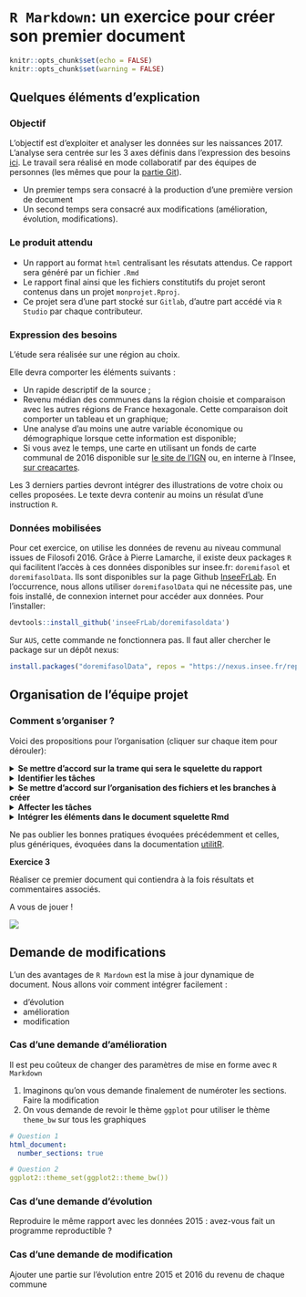 # `R Markdown`: un exercice pour créer son premier document {#rmdexo}

```r
knitr::opts_chunk$set(echo = FALSE)
knitr::opts_chunk$set(warning = FALSE)
```

## Quelques éléments d'explication

### Objectif

L'objectif est d'exploiter et analyser les données sur les naissances 2017.
L'analyse sera centrée sur les 3 axes définis dans
l'expression des besoins [ici](#besoins).
Le travail sera réalisé en mode collaboratif par des équipes de personnes 
(les mêmes que pour la [partie Git](#git)).

* Un premier temps sera consacré à la production d'une première version de document
* Un second temps sera consacré aux modifications  (amélioration, évolution, modifications).


### Le produit attendu

* Un rapport au format `html` centralisant les résutats attendus. Ce rapport sera généré par un fichier `.Rmd`
* Le rapport final ainsi que les fichiers constitutifs du projet seront contenus dans un projet `monprojet.Rproj`. 
* Ce projet sera d'une part stocké sur `Gitlab`, d'autre part accédé via `R Studio` par chaque contributeur. 


### Expression des besoins {#besoins}

L'étude sera réalisée sur une région au choix.

Elle devra comporter les éléments suivants : 

* Un rapide descriptif de la source ;
* Revenu médian des communes dans la région choisie et comparaison avec les autres régions de France hexagonale.
Cette comparaison doit comporter un tableau et un graphique;
* Une analyse d'au moins une autre variable économique ou démographique lorsque cette information est disponible;
* Si vous avez le temps, une carte en utilisant un fonds de carte communal de 2016 disponible sur [le site de l'IGN](https://geoservices.ign.fr/documentation/diffusion/telechargement-donnees-libres.html#les-bases-de-donn%C3%A9es-au-format-vectoriel) ou, en interne à l'Insee, [sur creacartes](https://creacartes.insee.fr/accueil).


Les 3 derniers parties devront intégrer des illustrations de votre choix ou celles proposées. 
Le texte devra contenir au moins un résulat d'une instruction `R`.


### Données mobilisées

Pour cet exercice, on utilise les données de revenu au niveau communal issues
de Filosofi 2016. Grâce à Pierre Lamarche, il existe deux packages `R` qui 
facilitent l'accès à ces données disponibles sur insee.fr: `doremifasol` et
`doremifasolData`. Ils sont disponibles sur la page Github
[InseeFrLab](https://github.com/InseeFrLab). En l'occurrence, nous allons
utiliser `doremifasolData` qui ne nécessite pas, une fois installé, de connexion
internet pour accéder aux données. Pour l'installer:

```r
devtools::install_github('inseeFrLab/doremifasoldata')
```


::: {.conseil data-latex=""}
Sur  `AUS`, cette commande ne fonctionnera pas. Il faut aller chercher le
package sur un dépôt nexus: 

```r
install.packages("doremifasolData", repos = "https://nexus.insee.fr/repository/r-local")
```
:::


## Organisation de l'équipe projet


###  Comment s'organiser ? {-}

Voici des propositions pour l'organisation (cliquer sur chaque item pour
dérouler):


<details>
  <summary>**Se mettre d'accord sur la trame qui sera le squelette du rapport**</summary>
1. Champs et définitions : quelle région, quelle(s) variable(s), etc.
2. Quelle information représenter ?
    * quelles statistiques ?
    * quel tableau ?
    * quelle visualisation ?
3. Comment présenter l'information ?
</details> 

<details>
<summary>**Identifier les tâches**</summary>
* Créer le projet 
* Initier le document Rmardown avec le squelette  de la trame de travail
* récupérer et vérifier les données &#8594 *coeur de l'instruction R dans un chunk ou dans un script R ?*
* quels packages choisir ?
* préparer les données &#8594 *même question *
* construire les statistiques &#8594 *même question *
* peut-on modulariser ?
* Lors de cette étape penser :
    + reproductibilité.
    + quelles instructions externaliser du fichier Rmd ?`
</details> 

<details>
  <summary>**Se mettre d'accord sur l'organisation des fichiers et les branches à créer**</summary>
    * Un exemple d'arborescence de projet
    
    ![](./pics/04_markdown/exple_arborescence.png)
    
    * Créer une branche par partie

</details> 

<details> 
<summary>**Affecter les tâches**</summary>
* Si nécessaire, prioriser les tâches
* Ouvrir des *issues* sur `Gitlab` et éventuellement utiliser les *Milestones*
* Possibilité de le faire sur Trello si l'ensemble de l'équipe est d'accord
</details> 

<details>
<summary> **Intégrer les éléments dans le document squelette Rmd** </summary>
* quelles instructions R externaliser du fichier R Markdown
* commiter via Git depuis RStudio (n'oubliez pas les conseils de prudence du chapitre [Git](#git))
* mettre à jour le dépôt via Git depuis RStudio et Gitlab
</details> 

::: {.conseil data-latex=""}
Ne pas oublier les bonnes pratiques évoquées précédemment et celles, plus génériques, évoquées dans la documentation [utilitR](https://www.book.utilitr.org/).
:::

:::: {.exo data-latex=""}
**Exercice 3**

Réaliser ce premier document qui contiendra à la fois résultats et commentaires associés.


A vous de jouer !

![](./pics/04_markdown/partonsalaventure.gif)

::::
    

<!---
Une petite correction à faire
---->



## Demande de modifications

L'un des avantages de `R Mardown` est la mise à jour dynamique de
document. Nous allons voir comment intégrer facilement : 

* d'évolution
* amélioration
* modification

### Cas d'une demande d'amélioration {-}

Il est peu coûteux de changer des paramètres de mise en forme avec `R Markdown`

:::: {.exo data-latex=""}
1. Imaginons qu'on vous demande finalement de numéroter les sections. Faire la modification
2. On vous demande de revoir le thème `ggplot` pour utiliser le thème `theme_bw` sur tous les graphiques
::::

```yaml
# Question 1
html_document:
  number_sections: true

# Question 2
ggplot2::theme_set(ggplot2::theme_bw())
```

### Cas d'une demande d'évolution {-}

:::: {.exo data-latex=""}
Reproduire le même rapport avec les données 2015 : avez-vous fait un programme reproductible ?
::::


### Cas d'une demande de modification {-}

:::: {.exo data-latex=""}
Ajouter une partie sur l'évolution entre 2015 et 2016 du revenu de chaque commune
::::



